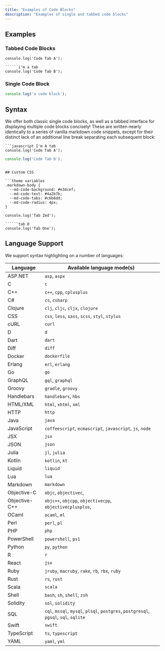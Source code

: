 ```yaml
---
title: "Examples of Code Blocks"
description: "Examples of single and tabbed code blocks"
---
```

## Examples

### Tabbed Code Blocks

```i'm a tab
console.log('Code Tab A');

``````i'm a tab
console.log('Code Tab B');

```

### Single Code Block

```javascript
console.log('a code block');

```

## Syntax

We offer both classic single code blocks, as well as a tabbed interface for displaying multiple code blocks concisely! These are written nearly identically to a series of vanilla markdown code snippets, except for their distinct lack of an additional line break separating each subsequent block:

```
```javascript I'm A tab
console.log('Code Tab A');
```
```javascript I'm tab B
console.log('Code Tab B');
```

```

## Custom CSS

```theme variables
.markdown-body {
  --md-code-background: #e3dcef;
  --md-code-text: #4a2b7b;
  --md-code-tabs: #c6b8dd;
  --md-code-radius: 4px;
}

```

```tab 0
console.log('Tab Zed');

``````tab 0
console.log('Tab One');

```

## Language Support

We support syntax highlighting on a number of languages:

| Language | Available language mode(s) |
| --- | --- |
| ASP.NET | `asp`, `aspx` |
| C   | `c` |
| C++ | `c++`, `cpp`, `cplusplus` |
| C#  | `cs`, `csharp` |
| Clojure | `clj`, `cljc`, `cljx`, `clojure` |
| CSS | `css`, `less`, `sass`, `scss`, `styl`, `stylus` |
| cURL | `curl` |
| D   | `d` |
| Dart | `dart` |
| Diff | `diff` |
| Docker | `dockerfile` |
| Erlang | `erl`, `erlang` |
| Go  | `go` |
| GraphQL | `gql`, `graphql` |
| Groovy | `gradle`, `groovy` |
| Handlebars | `handlebars`, `hbs` |
| HTML/XML | `html`, `xhtml`, `xml` |
| HTTP | `http` |
| Java | `java` |
| JavaScript | `coffeescript`, `ecmascript`, `javascript`, `js`, `node` |
| JSX | `jsx` |
| JSON | `json` |
| Julia | `jl`, `julia` |
| Kotlin | `kotlin`, `kt` |
| Liquid | `liquid` |
| Lua | `lua` |
| Markdown | `markdown` |
| Objective-C | `objc`, `objectivec`, |
| Objective-C++ | `objc++`, `objcpp`, `objectivecpp`, `objectivecplusplus`, |
| OCaml | `ocaml`, `ml` |
| Perl | `perl`, `pl` |
| PHP | `php` |
| PowerShell | `powershell`, `ps1` |
| Python | `py`, `python` |
| R   | `r` |
| React | `jsx` |
| Ruby | `jruby`, `macruby`, `rake`, `rb`, `rbx`, `ruby` |
| Rust | `rs`, `rust` |
| Scala | `scala` |
| Shell | `bash`, `sh`, `shell`, `zsh` |
| Solidity | `sol`, `solidity` |
| SQL | `cql`, `mssql`, `mysql`, `plsql`, `postgres`, `postgresql`, `pgsql`, `sql`, `sqlite` |
| Swift | `swift` |
| TypeScript | `ts`, `typescript` |
| YAML | `yaml`, `yml` |

